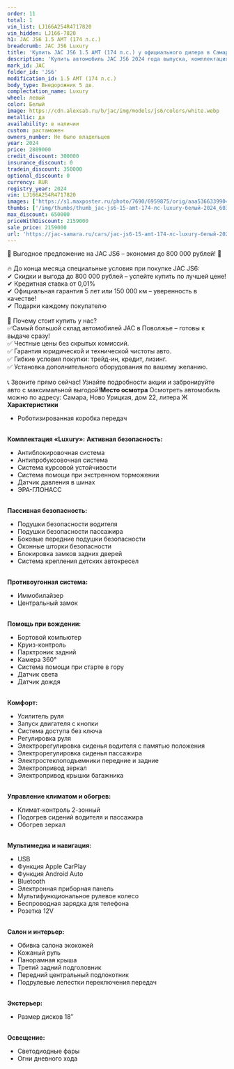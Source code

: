```yaml
---
order: 11
total: 1
vin_list: LJ166A254R4717820
vin_hidden: LJ166-7820
h1: JAC JS6 1.5 AMT (174 л.с.)
breadcrumb: JAC JS6 Luxury
title: 'Купить JAC JS6 1.5 AMT (174 л.с.) у официального дилера в Самаре'
description: 'Купить автомобиль JAC JS6 2024 года выпуска, комплектация Luxury, цвет - Белый, двигатель - 1.5 AMT (174 л.с.) у официального дилера в г. Самара. Стоимость данного автомобиля JAC JS6 – 2159000'
mark_id: JAC
folder_id: 'JS6'
modification_id: 1.5 AMT (174 л.с.)
body_type: Внедорожник 5 дв.
complectation_name: Luxury
wheel: левый
color: Белый
image: https://cdn.alexsab.ru/b/jac/img/models/js6/colors/white.webp
metallic: да
availability: в наличии
custom: растаможен
owners_number: Не было владельцев
year: 2024
price: 2809000
credit_discount: 300000
insurance_discount: 0
tradein_discount: 350000
optional_discount: 0
currency: RUR
registry_year: 2024
vin: LJ166A254R4717820
images: ['https://s1.maxposter.ru/photo/7690/6959875/orig/aaa5366339904884122c8c5e91e603d8.jpg?sid=14', 'https://s1.maxposter.ru/photo/7690/6959875/orig/2b502cac14e1bce6664df01c82c16309.jpg?sid=14', 'https://s1.maxposter.ru/photo/7690/6959875/orig/513e2733ef675223037372207e4346e3.jpg?sid=14', 'https://s1.maxposter.ru/photo/7690/6959875/orig/470f7538fd1939c7dafced46e2293def.jpg?sid=14', 'https://s1.maxposter.ru/photo/7690/6959875/orig/9ecf63368be090ab248c95a40d11da33.jpg?sid=14', 'https://s1.maxposter.ru/photo/7690/6959875/orig/257dbf32cb17cbd8aebdd761f9798687.jpg?sid=14', 'https://s1.maxposter.ru/photo/7690/6959875/orig/b11d26991618e1bb904352dfce4cf28d.jpg?sid=14', 'https://s1.maxposter.ru/photo/7690/6959875/orig/3f0e996c688e72048596832ccf238132.jpg?sid=14', 'https://s1.maxposter.ru/photo/7690/6959875/orig/90c42341a078dddc3e4ea7acbed356e6.jpg?sid=14', 'https://s1.maxposter.ru/photo/7690/6959875/orig/d669d3b57faa08a2f61a8a670cfd5a24.jpg?sid=14', 'https://s1.maxposter.ru/photo/7690/6959875/orig/555a859de608ef8e3a2a721aede714a4.jpg?sid=14', 'https://s1.maxposter.ru/photo/7690/6959875/orig/974d330a08cd42ec01baeb04fb3dbd47.jpg?sid=14', 'https://s1.maxposter.ru/photo/7690/6959875/orig/b9a10e339421ae2a1f35184ddd91e0d7.jpg?sid=14', 'https://s1.maxposter.ru/photo/7690/6959875/orig/2f6cdccd3bbd100a963fbb6692381cff.jpg?sid=14', 'https://s1.maxposter.ru/photo/7690/6959875/orig/57d2205d1f05fc1565943b94ff220adc.jpg?sid=14', 'https://s1.maxposter.ru/photo/7690/6959875/orig/b37c6173eaaa09e8ef18e203af6c2e62.jpg?sid=14', 'https://s1.maxposter.ru/photo/7690/6959875/orig/e34c72113068ffc94eb7083dc6a2e80a.jpg?sid=14', 'https://s1.maxposter.ru/photo/7690/6959875/orig/729923bd3843f37ab710b6579a695f52.jpg?sid=14', 'https://s1.maxposter.ru/photo/7690/6959875/orig/9efb82dd7d2a14dec797b7cb007bc18b.jpg?sid=14', 'https://s1.maxposter.ru/photo/7690/6959875/orig/543634755f87920a19fe0e49c74ca9a5.jpg?sid=14', 'https://s1.maxposter.ru/photo/7690/6959875/orig/9b43fc56ab2696f386f6c34021fa73f4.jpg?sid=14', 'https://s1.maxposter.ru/photo/7690/6959875/orig/362f0fa1245d68784459297bc6bbdaf6.jpg?sid=14', 'https://s1.maxposter.ru/photo/7690/6959875/orig/3c3a0f5cd82730c84f3785a76caf1c3b.jpg?sid=14', 'https://s1.maxposter.ru/photo/7690/6959875/orig/069c3748c1443be01c659dc8a4ccdb8c.jpg?sid=14', 'https://s1.maxposter.ru/photo/7690/6959875/orig/0591a7687de6a5af629395cf5f83f8b3.jpg?sid=14', 'https://s1.maxposter.ru/photo/7690/6959875/orig/7aac0a098d35e8219e30291fc9b105e2.jpg?sid=14', 'https://s1.maxposter.ru/photo/7690/6959875/orig/14425e7395ee746ecfda3fce34f6e881.jpg?sid=14', 'https://s1.maxposter.ru/photo/7690/6959875/orig/e1b49d17b96338ca2ac30e82d74146a7.jpg?sid=14', 'https://s1.maxposter.ru/photo/7690/6959875/orig/308b5deba3a0fa930b7f1a1e2ab1b2ec.jpg?sid=14', 'https://s1.maxposter.ru/photo/7690/6959875/orig/b1ee16ffe7753d8e19b435bf601d4589.jpg?sid=14', 'https://s1.maxposter.ru/photo/7690/6959875/orig/0fe18afbdabe3a7a4774d48e7abdbbd0.jpg?sid=14', 'https://s1.maxposter.ru/photo/7690/6959875/orig/4363cb10ff19a3d7046c70a926fd6b85.jpg?sid=14', 'https://s1.maxposter.ru/photo/7690/6959875/orig/212facb17b60b15d86f1e6ad009e03b9.jpg?sid=14']
thumbs: ['/img/thumbs/thumb_jac-js6-15-amt-174-лс-luxury-белый-2024_603d8_0.webp', '/img/thumbs/thumb_jac-js6-15-amt-174-лс-luxury-белый-2024_16309_1.webp', '/img/thumbs/thumb_jac-js6-15-amt-174-лс-luxury-белый-2024_346e3_2.webp', '/img/thumbs/thumb_jac-js6-15-amt-174-лс-luxury-белый-2024_93def_3.webp', '/img/thumbs/thumb_jac-js6-15-amt-174-лс-luxury-белый-2024_1da33_4.webp']
max_discount: 650000
priceWithDiscount: 2159000
sale_price: 2159000
url: 'https://jac-samara.ru/cars/jac-js6-15-amt-174-лс-luxury-белый-2024/'
---
```

🚀 Выгодное предложение на JAC JS6 – экономия до 800 000 рублей! 🚀<br/>
<br/>
🔥 До конца месяца специальные условия при покупке JAC JS6:<br/>
✔ Скидки и выгода до 800 000 рублей – успейте купить по лучшей цене!<br/>
✔ Кредитная ставка от 0,01%<br/>
✔ Официальная гарантия 5 лет или 150 000 км – уверенность в качестве!<br/>
✔ Подарки каждому покупателю <br/>
<br/>
📌 Почему стоит купить у нас?<br/>
✅Самый большой склад автомобилей JAC в Поволжье – готовы к выдаче сразу!<br/>
✅ Честные цены без скрытых комиссий.<br/>
✅ Гарантия юридической и технической чистоты авто.<br/>
✅ Гибкие условия покупки: трейд-ин, кредит, лизинг.<br/>
✅ Установка дополнительного оборудования по вашему желанию.<br/>
<br/>
📞 Звоните прямо сейчас! Узнайте подробности акции и забронируйте авто с максимальной выгодой!<strong>Место осмотра</strong> Осмотреть автомобиль можно по адресу: Самара, Ново Урицкая, дом 22, литера Ж <strong>Характеристики</strong>
<ul>
<li>Роботизированная коробка передач</li>
</ul>
<br/> <strong>Комплектация «Luxury»:</strong> <strong>Активная безопасность:</strong>
<ul>
<li>Антиблокировочная система</li>
<li>Антипробуксовочная система</li>
<li>Система курсовой устойчивости</li>
<li>Система помощи при экстренном торможении</li>
<li>Датчик давления в шинах</li>
<li>ЭРА-ГЛОНАСС</li>
</ul>
<br/> <strong>Пассивная безопасность:</strong>
<ul>
<li>Подушки безопасности водителя</li>
<li>Подушки безопасности пассажира</li>
<li>Боковые передние подушки безопасности</li>
<li>Оконные шторки безопасности</li>
<li>Блокировка замков задних дверей</li>
<li>Система крепления детских автокресел</li>
</ul>
<br/> <strong>Противоугонная система:</strong>
<ul>
<li>Иммобилайзер</li>
<li>Центральный замок</li>
</ul>
<br/> <strong>Помощь при вождении:</strong>
<ul>
<li>Бортовой компьютер</li>
<li>Круиз-контроль</li>
<li>Парктроник задний</li>
<li>Камера 360°</li>
<li>Система помощи при старте в гору</li>
<li>Датчик света</li>
<li>Датчик дождя</li>
</ul>
<br/> <strong>Комфорт:</strong>
<ul>
<li>Усилитель руля</li>
<li>Запуск двигателя с кнопки</li>
<li>Система доступа без ключа</li>
<li>Регулировка руля</li>
<li>Электрорегулировка сиденья водителя с памятью положения</li>
<li>Электрорегулировка сиденья пассажира</li>
<li>Электростеклоподъемники передние и задние</li>
<li>Электропривод зеркал</li>
<li>Электропривод крышки багажника</li>
</ul>
<br/> <strong>Управление климатом и обогрев:</strong>
<ul>
<li>Климат-контроль 2-зонный</li>
<li>Подогрев сидений водителя и пассажира</li>
<li>Обогрев зеркал</li>
</ul>
<br/> <strong>Мультимедиа и навигация:</strong>
<ul>
<li>USB</li>
<li>Функция Apple CarPlay</li>
<li>Функция Android Auto</li>
<li>Bluetooth</li>
<li>Электронная приборная панель</li>
<li>Мультифункциональное рулевое колесо</li>
<li>Беспроводная зарядка для телефона</li>
<li>Розетка 12V</li>
</ul>
<br/> <strong>Салон и интерьер:</strong>
<ul>
<li>Обивка салона экокожей</li>
<li>Кожаный руль</li>
<li>Панорамная крыша</li>
<li>Третий задний подголовник</li>
<li>Передний центральный подлокотник</li>
<li>Подрулевые лепестки переключения передач</li>
</ul>
<br/> <strong>Экстерьер:</strong>
<ul>
<li>Размер дисков 18″</li>
</ul>
<br/> <strong>Освещение:</strong>
<ul>
<li>Светодиодные фары</li>
<li>Огни дневного хода</li>
</ul>
